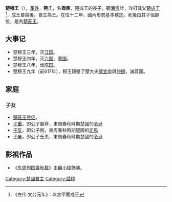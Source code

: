 {{Eranamebox|年号= 楚穆王
|起讫时间= 前625年－前614年
|政权= [[楚国|楚国]]
|帝王= '''楚穆王'''商臣
|历时= 12年
|timeline= <timeline>
ImageSize  = width:200 height:50
PlotArea   = width:180 height:30 left:10 bottom:20
TimeAxis   = orientation:horizontal
DateFormat = yyyy
Period     = from:-722 till:-479
AlignBars  = early
ScaleMajor = increment:243 start:-722
Colors =
  id:canvas value:rgb(1,1,0.85)
BackgroundColors = canvas:canvas
PlotData =
  width:15 color:black
  bar:era from:start till:end
  bar:era from:-625 till:-614 color:red
</timeline>
|说明= 楚穆王在位年在《春秋》经时代的位置
}}
'''楚穆王'''（{{bd|前7世纪||前614年|}}），[[芈姓|'''芈'''姓]]，'''熊'''氏，名'''商臣'''，楚成王的長子，聽[[潘崇|潘崇]]計，攻打其父[[楚成王|楚成王]] <ref>《左传·文公元年》：以宮甲圍成王</ref>，成王自殺後，自立為王。在位十二年，國內形勢基本穩定。死後由其子侶即位，是為[[楚莊王|楚莊王]]。

==大事记==
*楚穆王三年，灭[[江国|江国]]。
*楚穆王四年，灭[[六國_(諸侯國)|六国]]、[[蓼国|蓼国]]。
*楚穆王八年，伐[[陈国|陈国]]。
*楚穆王九年（前617年），穆王鎮壓了楚大夫[[鬬宜申|鬬宜申]]與[[仲歸|仲歸]]，滅蔣國。

==家庭==
===子女===
*[[楚莊王|楚莊王]][[熊侶|熊侶]]。
*[[子重|子重]]，即公子嬰齊，東周春秋時期楚國的[[令尹|令尹]]
*[[子反|子反]]，即公子側，東周春秋時期楚國的[[司馬|司馬]]
*[[子辛|子辛]]，即公子壬夫，東周春秋時期楚國的[[令尹|令尹]]

==影視作品==
* 《[[东周列国春秋篇|东周列国春秋篇]]》由[[顧小栓|顧小栓]]飾演。

{{中国皇帝|父[[楚成王|楚成王]]|子[[楚莊王|楚莊王]]|[[楚國|楚国君主]]|前625年—前614年}}
{{楚国君主}}
[[Category:楚國君主|Category:楚國君主]]
[[Category:諡穆|Category:諡穆]]